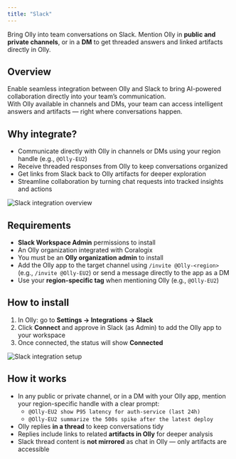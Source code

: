 ```yaml
---
title: "Slack"
---
```


Bring Olly into team conversations on Slack. Mention Olly in **public and private channels**, or in a **DM** to get threaded answers and linked artifacts directly in Olly.

## Overview

Enable seamless integration between Olly and Slack to bring AI-powered collaboration directly into your team’s communication.  
With Olly available in channels and DMs, your team can access intelligent answers and artifacts — right where conversations happen.

## Why integrate?

- Communicate directly with Olly in channels or DMs using your region handle (e.g., `@Olly-EU2`)
- Receive threaded responses from Olly to keep conversations organized
- Get links from Slack back to Olly artifacts for deeper exploration
- Streamline collaboration by turning chat requests into tracked insights and actions

![Slack integration overview](./images/slack_integration_example_chat.png)

## Requirements

- **Slack Workspace Admin** permissions to install  
- An Olly organization integrated with Coralogix  
- You must be an **Olly organization admin** to install  
- Add the Olly app to the target channel using `/invite @Olly-<region>` (e.g., `/invite @Olly-EU2`) or send a message directly to the app as a DM  
- Use your **region-specific tag** when mentioning Olly (e.g., `@Olly-EU2`)

## How to install

1. In Olly: go to **Settings → Integrations → Slack**  
2. Click **Connect** and approve in Slack (as Admin) to add the Olly app to your workspace  
3. Once connected, the status will show **Connected**

![Slack integration setup](./images/connect_slack_integration2.gif)


## How it works

- In any public or private channel, or in a DM with your Olly app, mention your region-specific handle with a clear prompt:  
  - `@Olly-EU2 show P95 latency for auth-service (last 24h)`  
  - `@Olly-EU2 summarize the 500s spike after the latest deploy`
- Olly replies **in a thread** to keep conversations tidy  
- Replies include links to related **artifacts in Olly** for deeper analysis  
- Slack thread content is **not mirrored** as chat in Olly — only artifacts are accessible  
